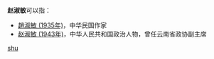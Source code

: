'''赵淑敏'''可以指：
* [[趙淑敏_(1935年)|趙淑敏 (1935年)]]，中华民国作家
* [[赵淑敏_(1943年)|赵淑敏 (1943年)]]，中华人民共和国政治人物，曾任云南省政协副主席

{{disambig}}

[[Category:三字赵姓人名消歧义|shu]]